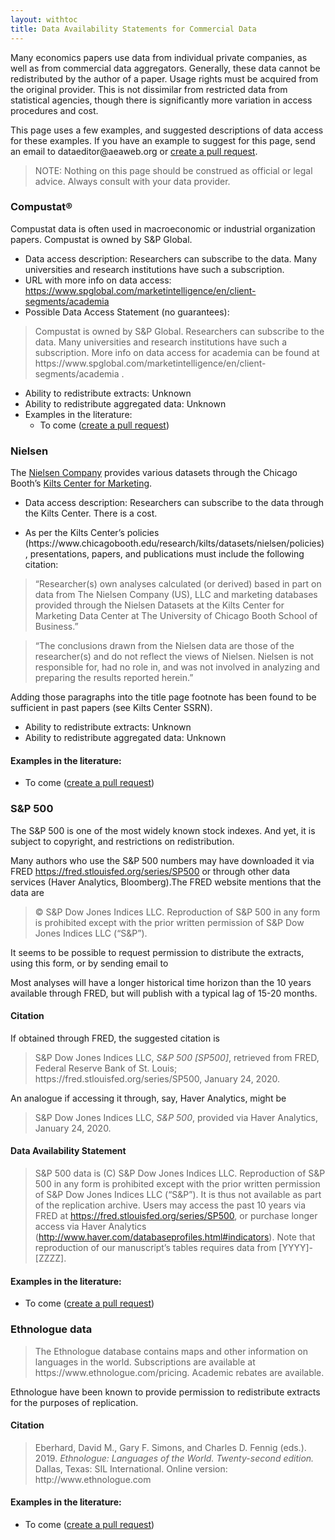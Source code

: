 ```yaml
---
layout: withtoc
title: Data Availability Statements for Commercial Data
---
```


Many economics papers use data from individual private companies, as well as from commercial data aggregators. Generally, these data cannot be redistributed by the author of a paper. Usage rights must be acquired from the original provider. This is not dissimilar from restricted data from statistical agencies, though there is significantly more variation in access procedures and cost.

This page uses a few examples, and suggested descriptions of data access for these examples. If you have an example to suggest for this page, send an email to dataeditor@aeaweb.org or [create a pull request](https://github.com/social-science-data-editors/guidance/pulls/new).

> NOTE: Nothing on this page should be construed as official or legal advice. Always consult with your data provider.

### Compustat®
Compustat data is often used in macroeconomic or industrial organization papers. Compustat is owned by S&P Global.

- Data access description: Researchers can subscribe to the data. Many universities and research institutions have such a subscription. 
-  URL with more info on data access: 
[https://www.spglobal.com/marketintelligence/en/client-segments/academia](https://www.spglobal.com/marketintelligence/en/client-segments/academia)
- Possible Data Access Statement (no guarantees):

> Compustat is owned by S&P Global. Researchers can subscribe to the data. Many universities and research institutions have such a subscription. More info on data access for academia can be found at https://www.spglobal.com/marketintelligence/en/client-segments/academia .

- Ability to redistribute extracts: Unknown
- Ability to redistribute aggregated data: Unknown
- Examples in the literature:
  - To come ([create a pull request](https://github.com/social-science-data-editors/guidance/pulls/new))

### Nielsen 

The [Nielsen Company](http://www.nielsen.com/us/en.html) provides various datasets through the Chicago Booth's [Kilts Center for Marketing](https://www.chicagobooth.edu/research/kilts/).

- Data access description: Researchers can subscribe to the data through the Kilts Center. There is a cost.

- As per the Kilts Center's policies (https://www.chicagobooth.edu/research/kilts/datasets/nielsen/policies), presentations, papers, and publications must include the following citation:

>“Researcher(s) own analyses calculated (or derived) based in part on data from The Nielsen Company (US), LLC and marketing databases provided through the Nielsen Datasets at the Kilts Center for Marketing Data Center at The University of Chicago Booth School of Business.”

>“The conclusions drawn from the Nielsen data are those of the researcher(s) and do not reflect the views of Nielsen. Nielsen is not responsible for, had no role in, and was not involved in analyzing and preparing the results reported herein.”

Adding those paragraphs into the title page footnote has been found to be sufficient in past papers (see Kilts Center SSRN).

- Ability to redistribute extracts: Unknown
- Ability to redistribute aggregated data: Unknown

#### Examples in the literature:
  - To come ([create a pull request](https://github.com/social-science-data-editors/guidance/pulls/new))

### S&P 500

The S&P 500 is one of the most widely known stock indexes. And yet, it is subject to copyright, and restrictions on redistribution.

 Many authors who use the S&P 500 numbers may have downloaded it via FRED [https://fred.stlouisfed.org/series/SP500](https://fred.stlouisfed.org/series/SP500) or through other data services (Haver Analytics, Bloomberg).The FRED website mentions that the data are 
 
 > &copy; S&P Dow Jones Indices LLC. Reproduction of S&P 500 in any form is prohibited except with the prior written permission of S&P Dow Jones Indices LLC ("S&P").

It seems to be possible to request permission to distribute the extracts, using this form, or by sending email to 

Most analyses will have a longer historical time horizon than the 10 years available through FRED, but will publish with a typical lag of 15-20 months.

#### Citation

If obtained through FRED, the suggested citation is

> S&P Dow Jones Indices LLC, *S&P 500 [SP500]*, retrieved from FRED, Federal Reserve Bank of St. Louis; https://fred.stlouisfed.org/series/SP500, January 24, 2020. 

An analogue if accessing it through, say, Haver Analytics, might be

> S&P Dow Jones Indices LLC, *S&P 500*, provided via Haver Analytics, January 24, 2020. 

#### Data Availability Statement

> S&P 500 data is (C) S&P Dow Jones Indices LLC. Reproduction of S&P 500 in any form is prohibited except with the prior written permission of S&P Dow Jones Indices LLC ("S&P"). It is thus not available as part of the replication archive. Users may access the past 10 years via FRED at [https://fred.stlouisfed.org/series/SP500](https://fred.stlouisfed.org/series/SP500), or purchase longer access via Haver Analytics ([http://www.haver.com/databaseprofiles.html#indicators](http://www.haver.com/databaseprofiles.html#indicators)). Note that reproduction of our manuscript's tables requires data from [YYYY]-[ZZZZ]. 

#### Examples in the literature:

- To come ([create a pull request](https://github.com/social-science-data-editors/guidance/pulls/new))


### Ethnologue data

> The Ethnologue database contains maps and other information on languages in the world. Subscriptions are available at https://www.ethnologue.com/pricing. Academic rebates are available. 

Ethnologue have been known to provide permission to redistribute extracts for the purposes of replication. 

#### Citation

> Eberhard, David M., Gary F. Simons, and Charles D. Fennig (eds.). 2019. *Ethnologue: Languages of the World. Twenty-second edition.* Dallas, Texas: SIL International. Online version: http://www.ethnologue.com

#### Examples in the literature:

- To come ([create a pull request](https://github.com/social-science-data-editors/guidance/pulls/new))

